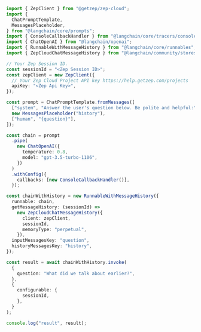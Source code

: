 ```typescript
import { ZepClient } from "@getzep/zep-cloud";
import {
  ChatPromptTemplate,
  MessagesPlaceholder,
} from "@langchain/core/prompts";
import { ConsoleCallbackHandler } from "@langchain/core/tracers/console";
import { ChatOpenAI } from "@langchain/openai";
import { RunnableWithMessageHistory } from "@langchain/core/runnables";
import { ZepCloudChatMessageHistory } from "@langchain/community/stores/message/zep_cloud";

// Your Zep Session ID.
const sessionId = "<Zep Session ID>";
const zepClient = new ZepClient({
  // Your Zep Cloud Project API key https://help.getzep.com/projects
  apiKey: "<Zep Api Key>",
});

const prompt = ChatPromptTemplate.fromMessages([
  ["system", "Answer the user's question below. Be polite and helpful:"],
  new MessagesPlaceholder("history"),
  ["human", "{question}"],
]);

const chain = prompt
  .pipe(
    new ChatOpenAI({
      temperature: 0.8,
      model: "gpt-3.5-turbo-1106",
    })
  )
  .withConfig({
    callbacks: [new ConsoleCallbackHandler()],
  });

const chainWithHistory = new RunnableWithMessageHistory({
  runnable: chain,
  getMessageHistory: (sessionId) =>
    new ZepCloudChatMessageHistory({
      client: zepClient,
      sessionId,
      memoryType: "perpetual",
    }),
  inputMessagesKey: "question",
  historyMessagesKey: "history",
});

const result = await chainWithHistory.invoke(
  {
    question: "What did we talk about earlier?",
  },
  {
    configurable: {
      sessionId,
    },
  }
);

console.log("result", result);
```
